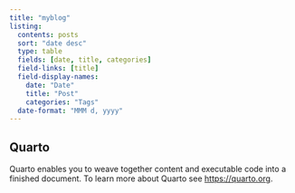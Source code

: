 ```yaml
---
title: "myblog"
listing:
  contents: posts
  sort: "date desc"
  type: table
  fields: [date, title, categories]
  field-links: [title]
  field-display-names:
    date: "Date"
    title: "Post"
    categories: "Tags"
  date-format: "MMM d, yyyy"
---
```


## Quarto

Quarto enables you to weave together content and executable code into a finished document. To learn more about Quarto see <https://quarto.org>.
